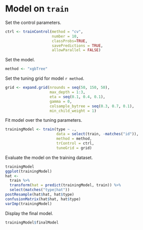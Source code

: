 # Model on `train`

Set the control parameters.

```r
ctrl <- trainControl(method = "cv",
                     number = 10,
                     classProbs=TRUE,
                     savePredictions = TRUE,
                     allowParallel = FALSE)
```

Set the model.

```r
method <- "xgbTree"
```

Set the tuning grid for model `r method`.

```r
grid <- expand.grid(nrounds = seq(50, 150, 50), 
                    max_depth = 1:3, 
                    eta = seq(0.1, 0.4, 0.1), 
                    gamma = 0, 
                    colsample_bytree = seq(0.3, 0.7, 0.1), 
                    min_child_weight = 1)
```

Fit model over the tuning parameters.

```r
trainingModel <- train(type ~ .,
                       data = select(train, -matches("id")),
                       method = method,
                       trControl = ctrl,
                       tuneGrid = grid)
```

Evaluate the model on the training dataset.

```r
trainingModel
ggplot(trainingModel)
hat <-
  train %>%
  transform(hat = predict(trainingModel, train)) %>%
  select(matches("type|hat"))
postResample(hat$hat, hat$type)
confusionMatrix(hat$hat, hat$type)
varImp(trainingModel)
```

Display the final model.

```r
trainingModel$finalModel
```
